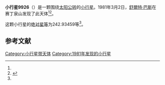 {{Infobox planet
| bgcolour = #FFFFC0
| name = 9926
| symbol = 
| image = 
| caption = 
| discovery = yes
| discovery_ref = 
| discoverer = [[舒爾特·巴斯|舒爾特·巴斯]]
| discovery_site = [[赛丁泉山|赛丁泉山]] 
| discovered = 1981年3月2日
| designations = yes
| mp_name = 
| named_after = 
| alt_names = 1981 EU41/ 1992 FV3 / 1994 WF6
| mp_category = [[主带小行星|主带小行星]]
| orbit_ref = <ref name="a">[http://ssd.jpl.nasa.gov/sbdb.cgi?sstr=9926 9926] {{Wayback|url=http://ssd.jpl.nasa.gov/sbdb.cgi?sstr=9926 |date=20170416125724 }}，小行星數據庫瀏覽器（JPL Small-Body Database Browser）－[[美国国家航空航天局|美国国家航空航天局]]喷气推进实验室</ref>
| epoch = 2456400.5 (2013年4月18日更新)
| aphelion = {{convert|2.7841715|AU|km|3|abbr=on|lk=out}}
| perihelion = {{convert|1.9808837|AU|km|3|abbr=on}}
| semimajor = {{convert|2.3825276|AU|km|3|abbr=on}}
| eccentricity = 0.1685789
| period = 1343.24534 [[日|日]]<br />3.68[[儒略年|儒略年]]
| avg_speed = 
| inclination = 2.13892
| asc_node = 203.17887
| mean_anomaly = 
| arg_peri = 242.93459
| satellites = 
| physical_characteristics = yes
| dimensions = 
| mass = 
| density = 
| surface_grav = 
| escape_velocity = 
| sidereal_day = 
| axial_tilt = 
| pole_ecliptic_lat = 
| pole_ecliptic_lon = 
| albedo = 
| temperatures= 
| temp_name1 = 
| mean_temp_1 = 
| max_temp_1 = 
| temp_name2 = 
| max_temp_2 = 
| spectral_type = 
| abs_magnitude = 242.93459
}}

'''小行星9926'''（{{lang-en|9926}}）是一颗围绕[[太阳|太阳]][[公转|公转]]的[[小行星|小行星]]。1981年3月2日，[[舒爾特·巴斯|舒爾特·巴斯]]在赛丁泉山发现了此天体<ref name="a" /><ref>{{cite news|title=小行星列表|url=http://cfa-www.harvard.edu/iau/lists/NumberedMPs.txt|accessdate=2013-07-08|newspaper=哈佛大学|archive-date=2008-05-17|archive-url=https://web.archive.org/web/20080517010638/http://cfa-www.harvard.edu/iau/lists/NumberedMPs.txt|dead-url=no}}</ref>。

这颗小行星的[[绝对星等|绝对星等]]为242.93459等<ref name="a" />。

==参考文献==
{{reflist}}
{{Minor Planet Number|[[小行星9925|小行星9925]]|[[小行星9927|小行星9927]]}}

{{小天体}}

[[Category:小行星带天体|Category:小行星带天体]]
[[Category:1981年发现的小行星|Category:1981年发现的小行星]]

{{asteroid-stub}}